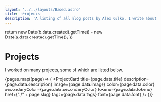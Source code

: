 ```yaml
---
layout: '../../layouts/Based.astro'
title: 'Projects'
description: 'A listing of all blog posts by Alex Gulko. I write about research, design, and engineering.'
---
```

  return new Date(b.data.created).getTime() - new Date(a.data.created).getTime();
});

# Projects

I worked on many projects, some of which are listed below.

{pages.map((page) => (
  <ProjectCard
      title={page.data.title}
      description={page.data.description}
      image={page.data.image}
      color={page.data.color}
      secondaryColor={page.data.secondaryColor}
      tokens={page.data.tokens}
      href={"./" + page.slug}
      tags={page.data.tags}
      font={page.data.font}
    />
))}
